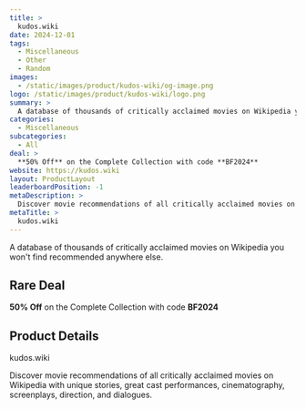 ```yaml
---
title: >
  kudos.wiki
date: 2024-12-01
tags:
  - Miscellaneous
  - Other
  - Random
images:
  - /static/images/product/kudos-wiki/og-image.png
logo: /static/images/product/kudos-wiki/logo.png
summary: >
  A database of thousands of critically acclaimed movies on Wikipedia you won't find recommended anywhere else.
categories:
  - Miscellaneous
subcategories:
  - All
deal: >
  **50% Off** on the Complete Collection with code **BF2024**
website: https://kudos.wiki
layout: ProductLayout
leaderboardPosition: -1
metaDescription: >
  Discover movie recommendations of all critically acclaimed movies on Wikipedia with unique stories, great cast performances, cinematography, screenplays, direction, and dialogues.
metaTitle: >
  kudos.wiki
---
```

A database of thousands of critically acclaimed movies on Wikipedia you won't find recommended anywhere else.

## Rare Deal

**50% Off** on the Complete Collection with code **BF2024**

## Product Details

kudos.wiki

Discover movie recommendations of all critically acclaimed movies on Wikipedia with unique stories, great cast performances, cinematography, screenplays, direction, and dialogues.
